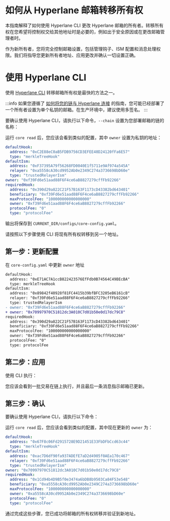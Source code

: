 
# 如何从 Hyperlane 邮箱转移所有权

本指南解释了如何使用 Hyperlane CLI 更改 Hyperlane 邮箱的所有者。转移所有权在您希望将控制权交给其他地址时是必要的，例如出于安全原因或在更改邮箱管理者时。

作为新所有者，您将完全控制邮箱设置，包括管理钩子、ISM 配置和消息处理权限。我们将指导您更新所有者地址、应用更改并确认一切设置正确。

# 使用 Hyperlane CLI

使用 [Hyperlane CLI](https://docs.hyperlane.xyz/docs/reference/cli) 转移邮箱所有权是最快的方法之一。

<PrerequisitesPartial />

:::info
如果您遵循了 [如何将您的链与 Hyperlane 连接](/docs/deploy-hyperlane) 的指南，您可能已经部署了一个所有者设置为单个私钥的邮箱。在生产环境中，建议使用多签名。
:::

要确认使用 Hyperlane CLI，请执行以下命令，`--chain` 设置为您部署邮箱的链的名称：

<CoreReadChainPartial />

运行 `core read` 后，您应该会看到类似的配置，其中 `owner` 设置为私钥的地址：

```yaml {8}
defaultHook:
  address: "0xC2E88eC0aB5FDB9756CD3EFEE40D24120fFa6E57"
  type: "merkleTreeHook"
defaultIsm:
  address: "0xF37395A79f56268FD0040E1f5711e9Af974a545A"
  relayer: "0xa5558cA30cd9952Ab0e2349C274a3736698bD60e"
  type: "trustedRelayerIsm"
owner: "0xf39Fd6e51aad88F6F4ce6aB8827279cffFb92266"
requiredHook:
  address: "0x390d29a822C21F57B163F1173cD43382bd643401"
  beneficiary: "0xf39Fd6e51aad88F6F4ce6aB8827279cffFb92266"
  maxProtocolFee: "100000000000000000"
  owner: "0xf39Fd6e51aad88F6F4ce6aB8827279cffFb92266"
  protocolFee: "0"
  type: "protocolFee"
```

输出将保存到 `CURRENT_DIR/configs/core-config.yaml`。

请按照以下步骤使用 CLI 将现有所有权转移到另一个地址。

## 第一步：更新配置

在 `core-config.yaml` 中更新 `owner` 地址

```diff title="core-config.yaml"
defaultHook:
  address: "0xE71AC7A1ccB822423576EfFdb0B74564C49BEcBA"
  type: merkleTreeHook
defaultIsm:
  address: "0x89842f40928f81FC4415b39bfBFC3205eB6161cB"
  relayer: "0xf39Fd6e51aad88F6F4ce6aB8827279cffFb92266"
  type: trustedRelayerIsm
- owner: "0xf39Fd6e51aad88F6F4ce6aB8827279cffFb92266"
+ owner: "0x70997970C51812dc3A010C7d01b50e0d17dc79C8"
requiredHook:
  address: "0x390d29a822C21F57B163F1173cD43382bd643401"
  beneficiary: "0xf39Fd6e51aad88F6F4ce6aB8827279cffFb92266"
  maxProtocolFee: "100000000000000000"
  owner: "0xf39Fd6e51aad88F6F4ce6aB8827279cffFb92266"
  protocolFee: "0"
  type: protocolFee
```

## 第二步：应用

使用 CLI 执行：

<CoreApplyChainPartial />

您应该会看到一批交易在链上执行，并且最后一条消息指示邮箱已更新。

## 第三步：确认

要确认使用 Hyperlane CLI，请执行以下命令：

<CoreReadChainPartial />

运行 `core read` 后，您应该会看到类似的配置，其中现在更新的 `owner` 为：

```yaml {8}
defaultHook:
  address: "0x67F8c06Fd2915728E9D21451E33FbDFbCcd63c44"
  type: "merkleTreeHook"
defaultIsm:
  address: "0xac7D6df90fa937ADEfE7aD2d4905f0AEa170c467"
  relayer: "0xf39Fd6e51aad88F6F4ce6aB8827279cffFb92266"
  type: "trustedRelayerIsm"
owner: "0x70997970C51812dc3A010C7d01b50e0d17dc79C8"
requiredHook:
  address: "0x1Cd94b4D9B5f0e3474a6bDB8b9503Ca84F53e548"
  beneficiary: "0xa5558cA30cd9952Ab0e2349C274a3736698bD60e"
  maxProtocolFee: "100000000000000000"
  owner: "0xa5558cA30cd9952Ab0e2349C274a3736698bD60e"
  protocolFee: "0"
  type: "protocolFee"
```

通过完成这些步骤，您已成功将邮箱的所有权转移并验证到新地址。
